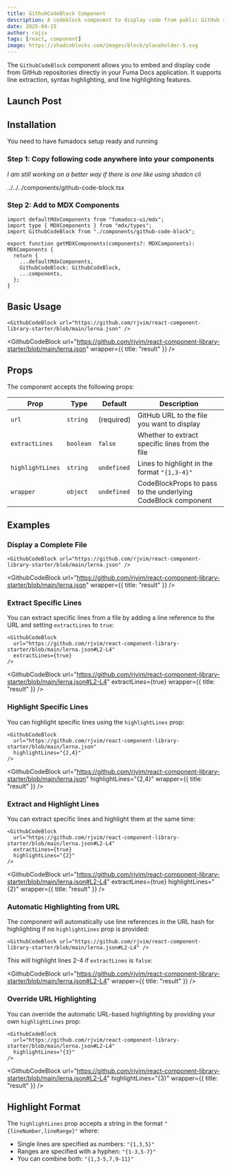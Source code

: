 ```yaml
---
title: GithubCodeBlock Component
description: A codeblock component to display code from public GitHub repositories in Fuma Docs
date: 2025-04-15
author: rajiv
tags: [react, component]
image: https://shadcnblocks.com/images/block/placeholder-5.svg
---
```


The `GithubCodeBlock` component allows you to embed and display code from GitHub repositories directly in your Fuma Docs application. It supports line extraction, syntax highlighting, and line highlighting features.

## Launch Post

<XEmbed url="https://x.com/rjv_im/status/1912033485285376492" width={325} />

## Installation

You need to have fumadocs setup ready and running

### Step 1: Copy following code anywhere into your components

_I am still working on a better way if there is one like using shadcn cli_

<include lang="tsx" meta='title="github-code-block.tsx"'>
  ../../../components/github-code-block.tsx
</include>

### Step 2: Add to MDX Components

```tsx title="mdx-components.tsx"
import defaultMdxComponents from "fumadocs-ui/mdx";
import type { MDXComponents } from "mdx/types";
import GithubCodeBlock from "./components/github-code-block";

export function getMDXComponents(components?: MDXComponents): MDXComponents {
  return {
    ...defaultMdxComponents,
    GithubCodeBlock: GithubCodeBlock,
    ...components,
  };
}
```

## Basic Usage

```tsx title="usage"
<GithubCodeBlock url="https://github.com/rjvim/react-component-library-starter/blob/main/lerna.json" />
```

<GithubCodeBlock
  url="https://github.com/rjvim/react-component-library-starter/blob/main/lerna.json"
  wrapper={{ title: "result" }}
/>

## Props

The component accepts the following props:

| Prop             | Type      | Default     | Description                                                  |
| ---------------- | --------- | ----------- | ------------------------------------------------------------ |
| `url`            | `string`  | (required)  | GitHub URL to the file you want to display                   |
| `extractLines`   | `boolean` | `false`     | Whether to extract specific lines from the file              |
| `highlightLines` | `string`  | `undefined` | Lines to highlight in the format `"{1,3-4}"`                 |
| `wrapper`        | `object`  | `undefined` | CodeBlockProps to pass to the underlying CodeBlock component |

## Examples

### Display a Complete File

```tsx title="usage"
<GithubCodeBlock url="https://github.com/rjvim/react-component-library-starter/blob/main/lerna.json" />
```

<GithubCodeBlock
  url="https://github.com/rjvim/react-component-library-starter/blob/main/lerna.json"
  wrapper={{ title: "result" }}
/>

### Extract Specific Lines

You can extract specific lines from a file by adding a line reference to the URL and setting `extractLines` to `true`:

```tsx title="usage"
<GithubCodeBlock
  url="https://github.com/rjvim/react-component-library-starter/blob/main/lerna.json#L2-L4"
  extractLines={true}
/>
```

<GithubCodeBlock
  url="https://github.com/rjvim/react-component-library-starter/blob/main/lerna.json#L2-L4"
  extractLines={true}
  wrapper={{ title: "result" }}
/>

### Highlight Specific Lines

You can highlight specific lines using the `highlightLines` prop:

```tsx title="usage"
<GithubCodeBlock
  url="https://github.com/rjvim/react-component-library-starter/blob/main/lerna.json"
  highlightLines="{2,4}"
/>
```

<GithubCodeBlock
  url="https://github.com/rjvim/react-component-library-starter/blob/main/lerna.json"
  highlightLines="{2,4}"
  wrapper={{ title: "result" }}
/>

### Extract and Highlight Lines

You can extract specific lines and highlight them at the same time:

```tsx title="usage"
<GithubCodeBlock
  url="https://github.com/rjvim/react-component-library-starter/blob/main/lerna.json#L2-L4"
  extractLines={true}
  highlightLines="{2}"
/>
```

<GithubCodeBlock
  url="https://github.com/rjvim/react-component-library-starter/blob/main/lerna.json#L2-L4"
  extractLines={true}
  highlightLines="{2}"
  wrapper={{ title: "result" }}
/>

### Automatic Highlighting from URL

The component will automatically use line references in the URL hash for highlighting if no `highlightLines` prop is provided:

```tsx title="usage"
<GithubCodeBlock url="https://github.com/rjvim/react-component-library-starter/blob/main/lerna.json#L2-L4" />
```

This will highlight lines 2-4 if `extractLines` is `false`:

<GithubCodeBlock
  url="https://github.com/rjvim/react-component-library-starter/blob/main/lerna.json#L2-L4"
  wrapper={{ title: "result" }}
/>

### Override URL Highlighting

You can override the automatic URL-based highlighting by providing your own `highlightLines` prop:

```tsx title="usage"
<GithubCodeBlock
  url="https://github.com/rjvim/react-component-library-starter/blob/main/lerna.json#L2-L4"
  highlightLines="{3}"
/>
```

<GithubCodeBlock
  url="https://github.com/rjvim/react-component-library-starter/blob/main/lerna.json#L2-L4"
  highlightLines="{3}"
  wrapper={{ title: "result" }}
/>

## Highlight Format

The `highlightLines` prop accepts a string in the format `"{lineNumber,lineRange}"` where:

- Single lines are specified as numbers: `"{1,3,5}"`
- Ranges are specified with a hyphen: `"{1-3,5-7}"`
- You can combine both: `"{1,3-5,7,9-11}"`
